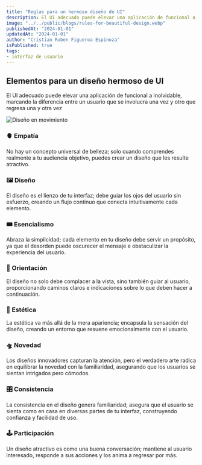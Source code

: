 ```yaml
---
title: "Reglas para un hermoso diseño de UI"
description: El UI adecuado puede elevar una aplicación de funcional a inolvidable, marcando la diferencia entre un usuario que se involucra una vez y otro que regresa una y otra vez.
image: "../../public/blogs/rules-for-beautiful-design.webp"
publishedAt: "2024-01-01"
updatedAt: "2024-01-01"
author: "Cristian Ruben Figueroa Espinoza"
isPublished: true
tags: 
- interfaz de usuario
---
```


## Elementos para un diseño hermoso de UI

El UI adecuado puede elevar una aplicación de funcional a inolvidable, marcando la diferencia entre un usuario que se involucra una vez y otro que regresa una y otra vez

<Image
  className="w-full rounded-md"
  src="/blogs/elegance-formula.webp"
  alt="Diseño en movimiento"
  width={672}
  height={258}
/>

### 🫀 Empatía 
No hay un concepto universal de belleza; solo cuando comprendes realmente a tu audiencia objetivo, puedes crear un diseño que les resulte atractivo.

### 🖼️ Diseño
El diseño es el lienzo de tu interfaz; debe guiar los ojos del usuario sin esfuerzo, creando un flujo continuo que conecta intuitivamente cada elemento.

### 🎟 Esencialismo
Abraza la simplicidad; cada elemento en tu diseño debe servir un propósito, ya que el desorden puede oscurecer el mensaje e obstaculizar la experiencia del usuario.

### 🧭 Orientación
El diseño no solo debe complacer a la vista, sino también guiar al usuario, proporcionando caminos claros e indicaciones sobre lo que deben hacer a continuación.

### 💎 Estética 
La estética va más allá de la mera apariencia; encapsula la sensación del diseño, creando un entorno que resuene emocionalmente con el usuario.

### 🛸 Novedad
Los diseños innovadores capturan la atención, pero el verdadero arte radica en equilibrar la novedad con la familiaridad, asegurando que los usuarios se sientan intrigados pero cómodos.

### 🎛 Consistencia 
La consistencia en el diseño genera familiaridad; asegura que el usuario se sienta como en casa en diversas partes de tu interfaz, construyendo confianza y facilidad de uso.

### 🕹 Participación 
Un diseño atractivo es como una buena conversación; mantiene al usuario interesado, responde a sus acciones y los anima a regresar por más.